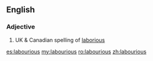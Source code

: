 ==English==

===Adjective===
{{head|en}}

# UK & Canadian spelling of [[laborious]]

[[es:labourious]]
[[my:labourious]]
[[ro:labourious]]
[[zh:labourious]]